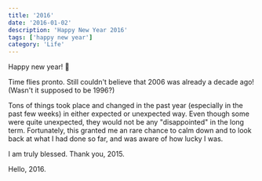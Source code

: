```yaml
---
title: '2016'
date: '2016-01-02'
description: 'Happy New Year 2016'
tags: ['happy new year']
category: 'Life'
---
```


Happy new year! 🎉

Time flies pronto. Still couldn't believe that 2006 was already a decade ago! (Wasn't it supposed to be 1996?)

Tons of things took place and changed in the past year (especially in the past few weeks) in either expected or unexpected way. Even though some were quite unexpected, they would not be any "disappointed" in the long term. Fortunately, this granted me an rare chance to calm down and to look back at what I had done so far, and was aware of how lucky I was.

I am truly blessed. Thank you, 2015.

Hello, 2016.

